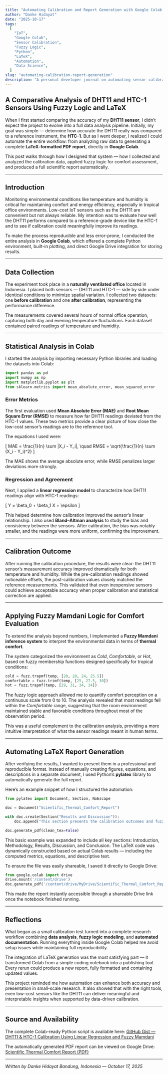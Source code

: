 ```yaml
---
title: "Automating Calibration and Report Generation with Google Colab: A Comparative Analysis of DHT11 and HTC-1 Sensors Using Fuzzy Logic and LaTeX"
author: "Danke Hidayat"
date: "2025-10-17"
tags:
  [
    "IoT",
    "Google Colab",
    "Sensor Calibration",
    "Fuzzy Logic",
    "Python",
    "LaTeX",
    "Automation",
    "Data Science",
  ]
slug: "automating-calibration-report-generation"
description: "A personal developer journal on automating sensor calibration analysis using Google Colab, comparing DHT11 and HTC-1 sensors with fuzzy logic and automatic LaTeX PDF report generation."
---
```


## A Comparative Analysis of DHT11 and HTC-1 Sensors Using Fuzzy Logic and LaTeX

When I first started comparing the accuracy of my **DHT11 sensor**, I didn’t expect the project to evolve into a full data analysis pipeline. Initially, my goal was simple — determine how accurate the DHT11 really was compared to a reference instrument, the **HTC-1**. But as I went deeper, I realized I could automate the entire workflow: from analyzing raw data to generating a complete **LaTeX-formatted PDF report**, directly in **Google Colab**.

This post walks through how I designed that system — how I collected and analyzed the calibration data, applied fuzzy logic for comfort assessment, and produced a full scientific report automatically.

---

## Introduction

Monitoring environmental conditions like temperature and humidity is critical for maintaining comfort and energy efficiency, especially in tropical office environments.
Low-cost IoT sensors such as the DHT11 are convenient but not always reliable. My intention was to evaluate how well the DHT11 performs compared to a reference-grade device like the HTC-1 and to see if calibration could meaningfully improve its readings.

To make the process reproducible and less error-prone, I conducted the entire analysis in **Google Colab**, which offered a complete Python environment, built-in plotting, and direct Google Drive integration for storing results.

---

## Data Collection

The experiment took place in a **naturally ventilated office** located in Indonesia. I placed both sensors — DHT11 and HTC-1 — side by side under identical conditions to minimize spatial variation.
I collected two datasets: one **before calibration** and one **after calibration**, representing the performance difference.

The measurements covered several hours of normal office operation, capturing both day and evening temperature fluctuations. Each dataset contained paired readings of temperature and humidity.

---

## Statistical Analysis in Colab

I started the analysis by importing necessary Python libraries and loading the datasets into Colab:

```python
import pandas as pd
import numpy as np
import matplotlib.pyplot as plt
from sklearn.metrics import mean_absolute_error, mean_squared_error
```

### Error Metrics

The first evaluation used **Mean Absolute Error (MAE)** and **Root Mean Square Error (RMSE)** to measure how far DHT11 readings deviated from the HTC-1 values.
These two metrics provide a clear picture of how close the low-cost sensor’s readings are to the reference tool.

The equations I used were:

[
MAE = \frac{1}{n} \sum |X_i - Y_i|, \quad RMSE = \sqrt{\frac{1}{n} \sum (X_i - Y_i)^2}
]

The MAE shows the average absolute error, while RMSE penalizes larger deviations more strongly.

### Regression and Agreement

Next, I applied a **linear regression model** to characterize how DHT11 readings align with HTC-1 readings:

[
Y = \beta_0 + \beta_1 X + \epsilon
]

This helped determine how calibration improved the sensor’s linear relationship. I also used **Bland–Altman analysis** to study the bias and consistency between the sensors.
After calibration, the bias was notably smaller, and the readings were more uniform, confirming the improvement.

---

## Calibration Outcome

After running the calibration procedure, the results were clear:
the DHT11 sensor’s measurement accuracy improved dramatically for both temperature and humidity.
While the pre-calibration readings showed noticeable offsets, the post-calibration values closely matched the reference measurements.
This validated that even inexpensive sensors could achieve acceptable accuracy when proper calibration and statistical correction are applied.

---

## Applying Fuzzy Mamdani Logic for Comfort Evaluation

To extend the analysis beyond numbers, I implemented a **Fuzzy Mamdani inference system** to interpret the environmental data in terms of **thermal comfort**.

The system categorized the environment as _Cold_, _Comfortable_, or _Hot_, based on fuzzy membership functions designed specifically for tropical conditions:

```python
cold = fuzz.trapmf(temp, [20, 20, 24, 25.5])
comfortable = fuzz.trimf(temp, [25, 27.5, 30])
hot = fuzz.trapmf(temp, [29, 31, 34, 34])
```

The fuzzy logic approach allowed me to quantify comfort perception on a continuous scale from 0 to 10.
The analysis revealed that most readings fell within the _Comfortable_ range, suggesting that the room environment maintained stable and favorable conditions throughout most of the observation period.

This was a useful complement to the calibration analysis, providing a more intuitive interpretation of what the sensor readings meant in human terms.

---

## Automating LaTeX Report Generation

After verifying the results, I wanted to present them in a professional and reproducible format.
Instead of manually creating figures, equations, and descriptions in a separate document, I used Python’s **pylatex** library to automatically generate the full report.

Here’s an example snippet of how I structured the automation:

```python
from pylatex import Document, Section, NoEscape

doc = Document("Scientific_Thermal_Comfort_Report")

with doc.create(Section("Results and Discussion")):
    doc.append("This section presents the calibration outcomes and fuzzy logic analysis performed in Colab.")

doc.generate_pdf(clean_tex=False)
```

This basic example was expanded to include all key sections: Introduction, Methodology, Results, Discussion, and Conclusion.
The LaTeX code was dynamically constructed based on actual Colab results — including the computed metrics, equations, and descriptive text.

To ensure the file was easily shareable, I saved it directly to Google Drive:

```python
from google.colab import drive
drive.mount('/content/drive')
doc.generate_pdf('/content/drive/MyDrive/Scientific_Thermal_Comfort_Report', clean_tex=False)
```

This made the report instantly accessible through a shareable Drive link once the notebook finished running.

---

## Reflections

What began as a small calibration test turned into a complete research workflow combining **data analysis**, **fuzzy logic modeling**, and **automated documentation**.
Running everything inside Google Colab helped me avoid setup issues while maintaining full reproducibility.

The integration of LaTeX generation was the most satisfying part — it transformed Colab from a simple coding notebook into a publishing tool. Every rerun could produce a new report, fully formatted and containing updated values.

This project reminded me how automation can enhance both accuracy and presentation in small-scale research.
It also showed that with the right tools, even low-cost sensors like the DHT11 can deliver meaningful and interpretable insights when supported by data-driven calibration.

---

## Source and Availability

The complete Colab-ready Python script is available here:
[GitHub Gist — DHT11 & HTC-1 Calibration Using Linear Regression and Fuzzy Mamdani](https://gist.github.com/dankehidayat/1e7b296543a7aef27e711bea51d5cdd6)

The automatically generated PDF report can be viewed on Google Drive:
[Scientific Thermal Comfort Report (PDF)](https://drive.google.com/file/d/1Z6PtvuDW63F5cUrvonf1WnnZPhWKushy/view?usp=sharing)

---

_Written by Danke Hidayat_
_Bandung, Indonesia — October 17, 2025_

